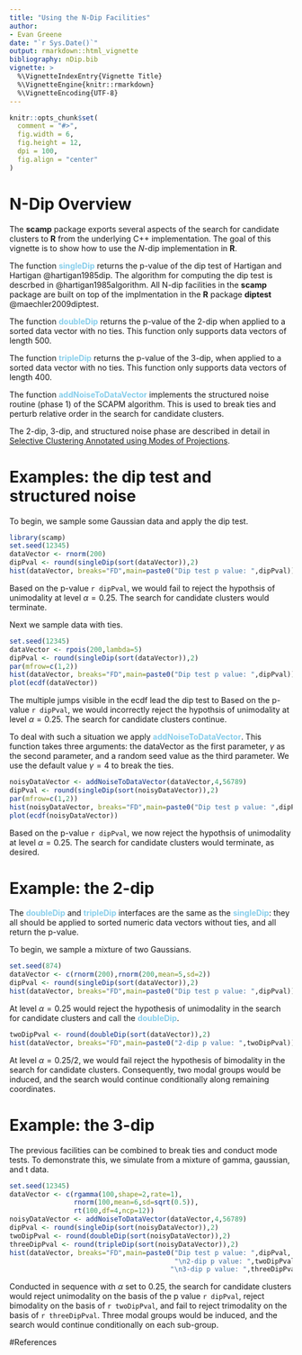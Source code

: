 ```yaml
---
title: "Using the N-Dip Facilities"
author: 
- Evan Greene
date: "`r Sys.Date()`"
output: rmarkdown::html_vignette
bibliography: nDip.bib
vignette: >
  %\VignetteIndexEntry{Vignette Title}
  %\VignetteEngine{knitr::rmarkdown}
  %\VignetteEncoding{UTF-8}
---
```

```r
knitr::opts_chunk$set(
  comment = "#>",
  fig.width = 6,
  fig.height = 12,
  dpi = 100,
  fig.align = "center"
)
```

# N-Dip Overview

The **scamp** package exports several aspects of the search for candidate clusters to **R** from the underlying
C++ implementation. The goal of this vignette is to show how to use the $N$-dip implementation in **R**.

The function **<span style="color:skyblue">singleDip</span>** returns the p-value of the dip test
of Hartigan and Hartigan @hartigan1985dip. The algorithm for computing the dip test is descrbed in
@hartigan1985algorithm. All N-dip facilities in the **scamp** package are built on top of the implmentation
in the **R** package **diptest** @maechler2009diptest.

The function **<span style="color:skyblue">doubleDip</span>** returns the p-value of the 2-dip
when applied to a sorted data vector with no ties. This function only supports data vectors of
length $500$.

The function **<span style="color:skyblue">tripleDip</span>** returns the p-value of the 3-dip,
when applied to a sorted data vector with no ties. This function only supports data vectors of
length $400$.

The function **<span style="color:skyblue">addNoiseToDataVector</span>** implements 
the structured noise routine (phase 1) of the SCAPM algorithm. This is used to break ties 
and perturb relative order in the search for candidate clusters.

The 2-dip, 3-dip, and structured noise phase are described in detail in
[Selective Clustering Annotated using Modes of Projections](https://arxiv.org).

# Examples: the dip test and structured noise

To begin, we sample some Gaussian data and apply the dip test.

```r
library(scamp)
set.seed(12345)
dataVector <- rnorm(200)
dipPval <- round(singleDip(sort(dataVector)),2)
hist(dataVector, breaks="FD",main=paste0("Dip test p value: ",dipPval))
```

Based on the p-value `r dipPval`, we would fail to reject the hypothsis of unimodality at level $\alpha = 0.25$.
The search for candidate clusters would terminate.

Next we sample data with ties. 

```r
set.seed(12345)
dataVector <- rpois(200,lambda=5)
dipPval <- round(singleDip(sort(dataVector)),2)
par(mfrow=c(1,2))
hist(dataVector, breaks="FD",main=paste0("Dip test p value: ",dipPval))
plot(ecdf(dataVector))
```

The multiple jumps visible in the ecdf lead the dip test to 
Based on the p-value `r dipPval`, we would incorrectly
reject the hypothsis of unimodality at level $\alpha = 0.25$.
The search for candidate clusters continue. 

To deal with such a situation we apply **<span style="color:skyblue">addNoiseToDataVector</span>**.
This function takes three arguments: the dataVector as the first parameter, $\gamma$ as the second parameter,
and a random seed value as the third parameter. We use the default value $\gamma=4$ to break the ties.

```r
noisyDataVector <- addNoiseToDataVector(dataVector,4,56789)
dipPval <- round(singleDip(sort(noisyDataVector)),2)
par(mfrow=c(1,2))
hist(noisyDataVector, breaks="FD",main=paste0("Dip test p value: ",dipPval))
plot(ecdf(noisyDataVector))
```

Based on the p-value `r dipPval`, we now
reject the hypothsis of unimodality at level $\alpha = 0.25$.
The search for candidate clusters would terminate, as desired. 

# Example: the $2$-dip 

The **<span style="color:skyblue">doubleDip</span>** and **<span style="color:skyblue">tripleDip</span>**
interfaces are the same as the **<span style="color:skyblue">singleDip</span>**: they all 
should be applied to sorted numeric data vectors without ties, and all return the p-value.

To begin, we sample a mixture of two Gaussians.

```r
set.seed(874)
dataVector <- c(rnorm(200),rnorm(200,mean=5,sd=2))
dipPval <- round(singleDip(sort(dataVector)),2)
hist(dataVector, breaks="FD",main=paste0("Dip test p value: ",dipPval))
```

At level $\alpha=0.25$ would reject the hypothesis of unimodality in the search for candidate clusters
and call the  **<span style="color:skyblue">doubleDip</span>**.

```r
twoDipPval <- round(doubleDip(sort(dataVector)),2)
hist(dataVector, breaks="FD",main=paste0("2-dip p value: ",twoDipPval))
```

At level $\alpha=0.25/2$, we would fail reject the hypothesis of bimodality in the search for candidate clusters.
Consequently, two modal groups would be induced, and the search would continue conditionally along remaining
coordinates.

# Example: the $3$-dip 

The previous facilities can be combined to break ties and conduct mode tests.
To demonstrate this, we simulate from a mixture of gamma, gaussian, and t data.

```r
set.seed(12345)
dataVector <- c(rgamma(100,shape=2,rate=1),
                rnorm(100,mean=6,sd=sqrt(0.5)),
                rt(100,df=4,ncp=12))
noisyDataVector <- addNoiseToDataVector(dataVector,4,56789)
dipPval <- round(singleDip(sort(noisyDataVector)),2)
twoDipPval <- round(doubleDip(sort(noisyDataVector)),2)
threeDipPval <- round(tripleDip(sort(noisyDataVector)),2)
hist(dataVector, breaks="FD",main=paste0("Dip test p value: ",dipPval,
                                         "\n2-dip p value: ",twoDipPval,
                                        "\n3-dip p value: ",threeDipPval))

```

Conducted in sequence with $\alpha$ set to $0.25$, 
the search for candidate clusters would reject unimodality on the basis of 
the p value `r dipPval`, reject bimodality on the basis of `r twoDipPval`, and 
fail to reject trimodality on the basis of `r threeDipPval`. Three modal groups would be induced,
and the search would continue conditionally on each sub-group.

#References